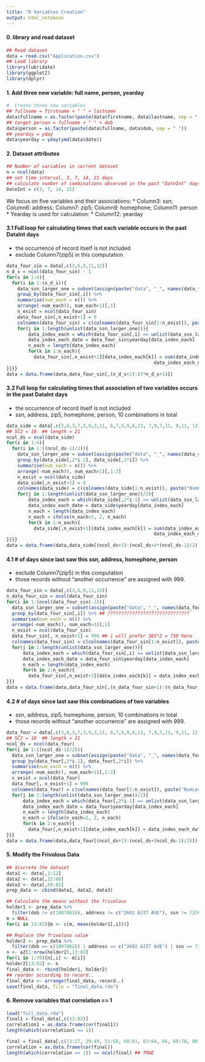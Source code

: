 ```yaml
---
title: "R Variables Creation"
output: html_notebook
---
```



#### 0. library and read dataset
```r
## Read dataset
data = read.csv("Application.csv")
## Load library
library(lubridate)
library(ggplot2)
library(dplyr)
```

#### 1. Add three new variable: full name, person, yearday
```r
#  Create three new variables
## fullname = firstname + " " + lastname
data$fullname = as.factor(paste(data$firstname, data$lastname, sep = " ")) 
## target person = fullname + " " + dob
data$person = as.factor(paste(data$fullname, data$dob, sep = " "))
## yearday = yday
data$yearday = yday(ymd(data$date))
```

#### 2. Dataset attributes
```r
## Number of variables in current dataset
n = ncol(data)
## set time interval, 3, 7, 14, 21 days
## calculate number of combinations observed in the past "DateInt" days
DateInt = c(3, 7, 14, 21)
```

We focus on five variables and their associations:
* Column3: ssn; Column6: address; Column7: zip5; Column9: homephone; Column11: person
* Yearday is used for calculation: 
* Column12: yearday  

#### 3.1  Full loop for calculating times that each variable occurs in the past DataInt days
* the occurrence of record itself is not included
* exclude Column7(zip5) in this computation
```r
data_four_sin = data[,c(3,6,9,11,12)] 
n_d_s = ncol(data_four_sin) - 1
for(s in 1:4){
  for(i in 1:(n_d_s)){
    data_ssn_larger_one = subset(assign(paste("data", "_", names(data_four_sin)[i], sep = ""), data_four_sin %>%
    group_by(data_four_sin[,i]) %>% 
    summarise(num_each = n()) %>%
    arrange(-num_each)), num_each>1)[,1]
    n_exist = ncol(data_four_sin)
    data_four_sin[,n_exist+1] = 0
    colnames(data_four_sin) = c(colnames(data_four_sin[1:n_exist]), paste("NumLast", names(data_four_sin)[i], "Int", DateInt[s], sep = ""))
    for(j in 1:length(unlist(data_ssn_larger_one))){
        data_index_each = which(data_four_sin[,i] == unlist(data_ssn_larger_one[,1])[j])
        data_index_each_date = data_four_sin$yearday[data_index_each]
        n_each = length(data_index_each)
        for(k in 1:n_each){
          data_four_sin[,n_exist+1][data_index_each[k]] = sum(data_index_each_date>=(data_index_each_date[k]-DateInt[s]+1) &
                                                      data_index_each_date<=data_index_each_date[k]) - 1
}}}}
data = data.frame(data,data_four_sin[,(n_d_s+2):(5*n_d_s+1)])
```

#### 3.2  Full loop for calculating times that association of two variables occurs in the past DataInt days
* the occurrence of record itself is not included
* ssn, address, zip5, homephone, person, 10 combinations in total
```r
data_side = data[,c(3,6,3,7,3,9,3,11, 6,7,6,9,6,11, 7,9,7,11, 9,11, 12)] 
## 5C2 = 10  ## length = 21
ncol_ds = ncol(data_side)
for(s in 1:4){
  for(i in 1:((ncol_ds-1)/2)){
    data_ssn_larger_one = subset(assign(paste("data", "_", names(data_side)[2*i-1], names(data_side[2*i]), "Int", DateInt[s], sep = ""), data_side %>%
    group_by(data_side[,2*i-1], data_side[,2*i]) %>% 
    summarise(num_each = n()) %>%
    arrange(-num_each)), num_each>1)[,1:2]
    n_exist = ncol(data_side)
    data_side[,n_exist+1] = 0
    colnames(data_side) = c(colnames(data_side[1:n_exist]), paste("NumLast", names(data_side)[2*i-1], names(data_side[2*i]), "Int", DateInt[s], sep = ""))
    for(j in 1:length(unlist(data_ssn_larger_one))/2){
        data_index_each = which(data_side[,2*i-1] == unlist(data_ssn_larger_one[,1])[j] & data_side[,2*i] == unlist(data_ssn_larger_one[,2])[j])
        data_index_each_date = data_side$yearday[data_index_each]
        n_each = length(data_index_each)
        n_each = ifelse(n_each<2, 2, n_each) 
        for(k in 1:n_each){
          data_side[,n_exist+1][data_index_each[k]] = sum(data_index_each_date>=(data_index_each_date[k]-DateInt[s]+1) &
                                                      data_index_each_date<=data_index_each_date[k]) - 1
}}}}
data = data.frame(data,data_side[(ncol_ds+1):(ncol_ds+4*(ncol_ds-1)/2)]) 
```

#### 4.1  # of days since last saw this ssn, address, homephone, person 
* exclude Column7(zip5) in this computation
* those records without "another occurrence" are assigned with 999.
```r
data_four_sin = data[,c(3,6,9,11,12)]
n_data_four_sin = ncol(data_four_sin)
for(i in 1:(ncol(data_four_sin)-1)){
  data_ssn_larger_one = subset(assign(paste("data", "_", names(data_four_sin)[i], sep = ""), data_four_sin %>%
  group_by(data_four_sin[,i]) %>% ## ??????????????????????????????
  summarise(num_each = n()) %>%
  arrange(-num_each)), num_each>1)[,1]
  n_exist = ncol(data_four_sin)
  data_four_sin[, n_exist+1] = 999 ## i will prefer 365*2 = 730 here
  colnames(data_four_sin) = c(colnames(data_four_sin[1:n_exist]), paste("NumLast", names(data_four_sin)[i], sep = ""))
  for(j in 1:length(unlist(data_ssn_larger_one))){
      data_index_each = which(data_four_sin[,i] == unlist(data_ssn_larger_one[,1])[j])
      data_index_each_date = data_four_sin$yearday[data_index_each]
      n_each = length(data_index_each)
      for(k in 2:n_each){
        data_four_sin[,n_exist+1][data_index_each[k]] = data_index_each_date[k]-data_index_each_date[k-1]
}}}
data = data.frame(data,data_four_sin[,(n_data_four_sin+1):(n_data_four_sin+4)])
```

#### 4.2  # of days since last saw this combinations of two variables
* ssn, address, zip5, homephone, person, 10 combinations in total
* those records without "another occurrence" are assigned with 999.
```r
data_four = data[,c(3,6,3,7,3,9,3,11, 6,7,6,9,6,11, 7,9,7,11, 9,11, 12)] 
## 5C2 = 10  ## length = 21
ncol_ds = ncol(data_four)
for(i in 1:((ncol_ds-1)/2)){
  data_ssn_larger_one = subset(assign(paste("data", "_", names(data_four)[2*i-1], names(data_four[2*i]), sep = ""), data_four %>%
  group_by(data_four[,2*i-1], data_four[,2*i]) %>% 
  summarise(num_each = n()) %>%
  arrange(-num_each)), num_each>1)[,1:2]
  n_exist = ncol(data_four)
  data_four[, n_exist+1] = 999 
  colnames(data_four) = c(colnames(data_four[1:n_exist]), paste("NumLast", names(data_four)[2*i-1], names(data_four[2*i]), sep = ""))
  for(j in 1:length(unlist(data_ssn_larger_one))/2){
      data_index_each = which(data_four[,2*i-1] == unlist(data_ssn_larger_one[,1])[j] & data_four[,2*i] == unlist(data_ssn_larger_one[,2])[j])
      data_index_each_date = data_four$yearday[data_index_each]
      n_each = length(data_index_each)
      n_each = ifelse(n_each<2, 2, n_each) 
      for(k in 2:n_each){
        data_four[,n_exist+1][data_index_each[k]] = data_index_each_date[k]-data_index_each_date[k-1]
}}}
data = data.frame(data,data_four[(ncol_ds+1):(ncol_ds+(ncol_ds-1)/2)]) 
```


#### 5. Modify the Frivolous Data
```r
## discrete the dataset
data1 <- data[,1:12]
data2 <- data[,13:68]
data3 <- data[,69:82]
prep_data <- cbind(data1, data2, data3)

## Calculate the means without the frivolous
holder1 <- prep_data %>% 
  filter(dob != c(19070626), address != c("2602 AJIT AVE"), ssn != 737610282, homephone != 9105580920) 
m = NULL
for(i in 13:82){m <- c(m, mean(holder1[,i]))}

## Replace the frivolous value
holder2 <- prep_data %>% 
  filter(dob == c(19070626) | address == c("2602 AJIT AVE") | ssn == 737610282 | homephone == 9105580920) 
n <- a2[1:nrow(holder2),13:82]
for(i in 1:70){n[,i] <- m[i]}
holder2[13:82] <- n
final_data <- rbind(holder1, holder2)
## reorder according to record..
final_data <- arrange(final_data, record..)
save(final_data, file = "final_data.rda")
```

#### 6. Remove variables that correlation == 1
```r
load("full_data.rda")
final1 = final_data[,c(13:82)]
correlation1 = as.data.frame(cor(final1))
length(which(correlation1 == 1)) 

final = final_data[,c(13:27, 29:49, 51:58, 60:61, 63:64, 66, 69:78, 80:82)] 
correlation = as.data.frame(cor(final))
length(which(correlation == 1)) == ncol(final) ## TRUE
```


